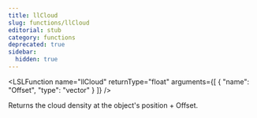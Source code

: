 ```yaml
---
title: llCloud
slug: functions/llCloud
editorial: stub
category: functions
deprecated: true
sidebar:
  hidden: true
---
```


<LSLFunction
	name="llCloud"
	returnType="float"
	arguments={[
	{
		"name": "Offset",
		"type": "vector"
	}
]}
/>

Returns the cloud density at the object's position + Offset.
